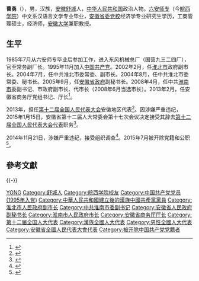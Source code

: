 {{Otheruses|曹勇|other=同名或類似名的其它條目描述}}
{{Infobox officeholder
| 姓名          = 曹勇
| 性別                      = 男
| 民族                        = [[汉族|汉族]]
| 出生日期                  = {{Birth year and age|1965|2}}
| 出生地點                  = 
| 籍貫                      = 
| 母校                      = [[皖西学院|六安师专]]
| 國籍                      = {{中华人民共和国}}
| 政黨                      = <del>{{CPC}}</del>（1995年11月－2015年7月被开除）
}}
'''曹勇'''（{{bd|1965年|2月|}}），男，汉族，[[安徽|安徽]][[舒城|舒城]]人，[[中华人民共和国|中华人民共和国]]政治人物。[[皖西学院|六安师专]]（今[[皖西学院|皖西学院]]）中文系汉语言文学专业毕业，[[安徽省委党校|安徽省委党校]]经济学专业研究生学历，工商管理硕士，经济师，[[安徽大学|安徽大学]]兼职教授。

== 生平 ==
1985年7月从六安师专毕业后参加工作，进入东风机械总厂（国营九三二四厂），官至常务副厂长。1995年11月加入[[中国共产党|中国共产党]]。2002年2月，任[[淮北市|淮北市]]政府副市长。2004年7月，任中共淮北市委常委、副市长。2004年8月，任中共淮北市委常委、秘书长。2005年9月，任[[安徽省人民政府|安徽省政府]]副秘书长。2008年4月，任中共[[淮南市|淮南市]]委副书记、市政府副市长、代市长（2008年6月当选市长）。2013年2月，任安徽省商务厅党组书记、厅长<ref>{{cite news|title=曹勇同志简历|url=http://leaders.people.com.cn/GB/58318/58448/80345/85387/7453650.html|accessdate=2013-04-05|newspaper=人民网|deadurl=yes|archiveurl=https://web.archive.org/web/20130117094941/http://leaders.people.com.cn/GB/58318/58448/80345/85387/7453650.html|archivedate=2013-01-17}}</ref>。

2013年，担任[[第十二届全国人民代表大会|第十二届全国人民代表大会]]安徽地区代表<ref>{{cite news|title=全国人大代表信息-曹勇 (安徽官员)|url= http://210.82.31.1:8084/delegate/viewDelegate.action?dbid=121014|accessdate=2013-04-05|newspaper=全国人大网}}{{dead link|date=2018年3月 |bot=InternetArchiveBot |fix-attempted=yes }}</ref>。因涉嫌严重违纪，2015年1月15日，安徽省第十二届人大常委会第十七次会议决定接受其辞去[[第十二届全国人民代表大会代表|第十二届全国人民代表大会代表]]职务<ref>{{cite news|title=第十二届全国人民代表大会常务委员会代表资格审查委员会关于个别代表的代表资格的报告（2015年2月27日第十二届全国人民代表大会常务委员会第十三次会议通过）|url=http://www.npc.gov.cn/wxzl/gongbao/2015-05/07/content_1939081.htm|accessdate=2016-07-03|newspaper=中国人大网|archive-date=2016-08-28|archive-url=https://web.archive.org/web/20160828192246/http://www.npc.gov.cn/wxzl/gongbao/2015-05/07/content_1939081.htm|dead-url=yes}}</ref>。

2014年11月21日，涉嫌严重违纪，接受组织调查<ref>{{cite web|url=http://www.chinanews.com/fz/2014/11-21/6801628.shtml|title=安徽商务厅长曹勇涉嫌严重违纪被调查|publisher=中国新闻网|accessdate=2014-11-21|archive-date=2014-11-21|archive-url=https://web.archive.org/web/20141121111959/http://www.chinanews.com/fz/2014/11-21/6801628.shtml|dead-url=no}}</ref>。2015年7月被开除党籍和公职<ref>{{cite web|url=http://www.ccdi.gov.cn/jlsc/201507/t20150724_59697.html|title=安徽商务厅原党组书记、厅长曹勇被开除党籍和公职|publisher=中纪委监察部网站|accessdate=2015-07-24|archive-date=2015-07-27|archive-url=https://web.archive.org/web/20150727024837/http://www.ccdi.gov.cn/jlsc/201507/t20150724_59697.html|dead-url=no}}</ref>。 

== 參考文獻 ==
{{reflist|3}}

{{-}}
{{start box}}
{{s-gov|prc}}
{{s-before|[[方西屏|方西屏]]}}
{{s-title|[[安徽省商务厅|安徽省商务厅]]厅长|2013年2月－2014年12月}}
{{s-after|[[张箭|张箭]]}}
{{s-before|[[刘健_(官员)|刘健]]}}
{{s-title|[[淮南市人民政府|淮南市人民政府]]市长|2008年4月－2013年2月}}
{{s-after|[[王宏_(1970年)|王宏]]}}
{{end box}}

{{中共十八大到十九大期间的反腐败工作}}

{{Authority control}}
{{DEFAULTSORT:Cao曹}}
[[Category:曹姓|YONG]]
[[Category:舒城人|Category:舒城人]]
[[Category:皖西学院校友|Category:皖西学院校友]]
[[Category:中国共产党党员_(1995年入党)|Category:中国共产党党员 (1995年入党)]]
[[Category:中華人民共和國建立後的漢族中國共產黨黨員|Category:中華人民共和國建立後的漢族中國共產黨黨員]]
[[Category:淮北市人民政府副市长|Category:淮北市人民政府副市长]]
[[Category:中共淮南市委副书记|Category:中共淮南市委副书记]]
[[Category:安徽省人民政府副秘书长|Category:安徽省人民政府副秘书长]]
[[Category:淮南市人民政府市长|Category:淮南市人民政府市长]]
[[Category:安徽省商务厅厅长|Category:安徽省商务厅厅长]]
[[Category:第十二届全国人大代表|Category:第十二届全国人大代表]]
[[Category:漢族全國人大代表|Category:漢族全國人大代表]]
[[Category:男性全國人大代表|Category:男性全國人大代表]]
[[Category:安徽省全國人民代表大會代表|Category:安徽省全國人民代表大會代表]]
[[Category:被开除中国共产党党籍者|Category:被开除中国共产党党籍者]]